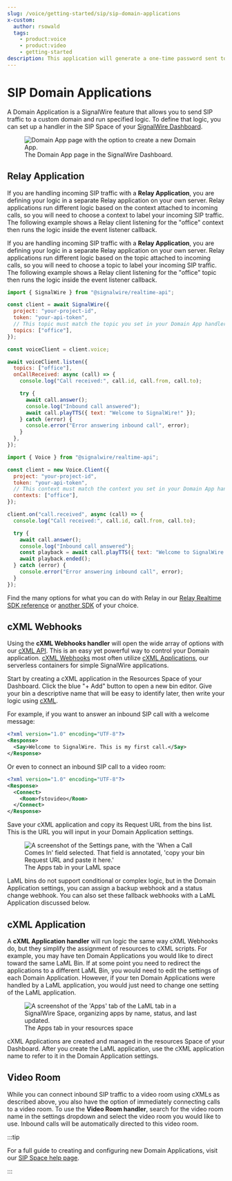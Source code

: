 ```yaml
---
slug: /voice/getting-started/sip/sip-domain-applications
x-custom:
  author: rsowald
  tags:
    - product:voice
    - product:video
    - getting-started
description: This application will generate a one-time password sent to the recipient's phone number via SMS. Application developers can enable two-factor authentication for their users with ease and without making any changes to the existing application logic or database structure!
---
```



# SIP Domain Applications

A Domain Application is a SignalWire feature that allows you to send SIP traffic to a custom domain and run specified logic. To define that logic, you can set up a handler in the SIP Space of your [SignalWire Dashboard](https://signalwire.com/signin).

<figure>
  <img
    src={newDomainAppImg}
    className="img-1080"
    alt="Domain App page with the option to create a new Domain App."
  />
  <figcaption>
    The Domain App page in the SignalWire Dashboard.
  </figcaption>
</figure>


## Relay Application

<Language groupId="relay_version">
  <LangItem value="relayv3">

If you are handling incoming SIP traffic with a **Relay Application**, you are defining
your logic in a separate Relay application on your own server. Relay applications run
different logic based on the context attached to incoming calls, so you will need to choose
a context to label your incoming SIP traffic. The following example shows a Relay client
listening for the "office" context then runs the logic inside the event listener callback.

  </LangItem>
  <LangItem value="relayv4">

If you are handling incoming SIP traffic with a **Relay Application**, you are defining
your logic in a separate Relay application on your own server. Relay applications run
different logic based on the topic attached to incoming calls, so you will need to choose
a topic to label your incoming SIP traffic. The following example shows a Relay client
listening for the "office" topic then runs the logic inside the event listener callback.

  </LangItem>
</Language>

<Tabs groupId="relay_version" queryString>
<TabItem value="relayv4" label="Relay V4">

```js
import { SignalWire } from "@signalwire/realtime-api";

const client = await SignalWire({
  project: "your-project-id",
  token: "your-api-token",
  // This topic must match the topic you set in your Domain App handler.
  topics: ["office"],
});

const voiceClient = client.voice;

await voiceClient.listen({
  topics: ["office"],
  onCallReceived: async (call) => {
    console.log("Call received:", call.id, call.from, call.to);

    try {
      await call.answer();
      console.log("Inbound call answered");
      await call.playTTS({ text: "Welcome to SignalWire!" });
    } catch (error) {
      console.error("Error answering inbound call", error);
    }
  },
});
```

</TabItem>

<TabItem value="relayv3" label="Relay V3">

```js
import { Voice } from "@signalwire/realtime-api";

const client = new Voice.Client({
  project: "your-project-id",
  token: "your-api-token",
  // This context must match the context you set in your Domain App handler.
  contexts: ["office"],
});

client.on("call.received", async (call) => {
  console.log("Call received:", call.id, call.from, call.to);

  try {
    await call.answer();
    console.log("Inbound call answered");
    const playback = await call.playTTS({ text: "Welcome to SignalWire!" });
    await playback.ended();
  } catch (error) {
    console.error("Error answering inbound call", error);
  }
});
```

</TabItem>
</Tabs>

Find the many options for what you can do with Relay in our [Relay Realtime SDK reference](/sdks/relay-realtime-sdk/) or [another SDK](pathname:///sdks/) of your choice.

## cXML Webhooks

Using the **cXML Webhooks handler** will open the wide array of options with our [cXML API](/compatibility-api/cxml). This is an easy yet powerful way to control your Domain application. [cXML Webhooks](/platform/phone-numbers/guides/how-to-configure-your-webhook) most often utilize [cXML Applications](/compatibility-api/guides/general/creating-and-using-cxml-scripts), our serverless containers for simple SignalWire applications.

Start by creating a cXML application in the Resources Space of your Dashboard. Click the blue "+ Add" button to open a new bin editor. Give your bin a descriptive name that will be easy to identify later, then write your logic using [cXML](/compatibility-api/cxml).

For example, if you want to answer an inbound SIP call with a welcome message:

```xml
<?xml version="1.0" encoding="UTF-8"?>
<Response>
  <Say>Welcome to SignalWire. This is my first call.</Say>
</Response>
```

Or even to connect an inbound SIP call to a video room:

```xml
<?xml version="1.0" encoding="UTF-8"?>
<Response>
  <Connect>
    <Room>fstovideo</Room>
  </Connect>
</Response>
```

Save your cXML application and copy its Request URL from the bins list. This is the URL you will input in your Domain Application settings.

<figure>
  <img
    className="img-800"
    src={require("./Domain-App-webhook.webP").default}
    alt="A screenshot of the Settings pane, with the 'When a Call Comes In' field selected. That field is annotated, 'copy your bin Request URL and paste it here.'"
  />
  <figcaption>The Apps tab in your LaML space</figcaption>
</figure>

LaML bins do not support conditional or complex logic, but in the Domain Application settings, you can assign a backup webhook and a status change webhook. You can also set these fallback webhooks with a LaML Application discussed below.

## cXML Application

A **cXML Application handler** will run logic the same way cXML Webhooks do, but they simplify the assignment of resources to cXML scripts. For example, you may have ten Domain Applications you would like to direct toward the same LaML Bin. If at some point you need to redirect the applications to a different LaML Bin, you would need to edit the settings of each Domain Application. However, if your ten Domain Applications were handled by a LaML application, you would just need to change one setting of the LaML application.

<figure>
  <img
    className="img-800"
    src={require("./laml-applications.webP").default}
    alt="A screenshot of the 'Apps' tab of the LaML tab in a SignalWire Space, organizing apps by name, status, and last updated."
  />
  <figcaption>The Apps tab in your resources space</figcaption>
</figure>

cXML Applications are created and managed in the resources Space of your Dashboard. After you create the LaML application, use the cXML application name to refer to it in the Domain Application settings.

## Video Room

While you can connect inbound SIP traffic to a video room using cXMLs as described above, you also have the option of immediately connecting calls to a video room. To use the **Video Room handler**, search for the video room name in the settings dropdown and select the video room you would like to use. Inbound calls will be automatically directed to this video room.

:::tip

For a full guide to creating and configuring new Domain Applications, visit our [SIP Space help page](/platform/dashboard/getting-started/your-signalwire-api-space).

:::
